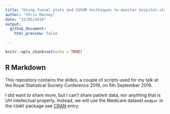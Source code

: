 ```yaml
---
title: "Using funnel plots and CUSUM techniques to monitor hospital-standardised mortality"
author: "Chris Mainey"
date: "22/05/2019"
output: 
  github_document:
    html_preview: false

---
```


```r
knitr::opts_chunk$set(echo = TRUE)
```

## R Markdown

This repository contains the slides, a couple of scripts used for my talk at the Royal Statistical Society Conference 2019, on 5th September 2019.

I did want to share more, but I can't share patient data, nor anything that is UH intellectual properly.  Instead, we will use the Medicare dataset `medpar` in the `COUNT` package see [CRAN](https://cran.r-project.org/web/packages/COUNT/index.html) entry.